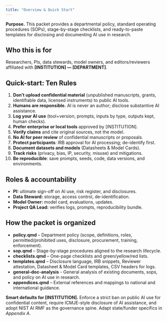 ```yaml
---
title: "Overview & Quick Start"
---
```


:::{.callout-note}
**Purpose.** This packet provides a departmental policy, standard operating procedures (SOPs), stage-by-stage checklists, and ready-to-paste templates for disclosing and documenting AI use in research.

:::

## Who this is for
Researchers, PIs, data stewards, model owners, and editors/reviewers affiliated with **[INSTITUTION] — [DEPARTMENT]**.


## Quick-start: Ten Rules
1. **Don’t upload confidential material** (unpublished manuscripts, grants, identifiable data, licensed instruments) to public AI tools.
2. **Humans are responsible.** AI is never an author; disclose substantive AI assistance.
3. **Log your AI use** (tool+version, prompts, inputs by type, outputs kept, human checks).
4. **Prefer enterprise or local tools** approved by [INSTITUTION].
5. **Verify claims** and cite original sources, not the model.
6. **No AI for peer review** of confidential manuscripts or proposals.
7. **Protect participants**: IRB approval for AI processing; de-identify first.
8. **Document datasets and models** (Datasheets & Model Cards).
9. **Track risks** (privacy, bias, IP, security, misuse) and mitigations.
10. **Be reproducible**: save prompts, seeds, code, data versions, and environments.


## Roles & accountability
- **PI:** ultimate sign-off on AI use, risk register, and disclosures.
- **Data Steward:** storage, access control, de-identification.
- **Model Owner:** model card, evaluations, updates.
- **Project QA Lead:** verifies logs, prompts, reproducibility bundle.


## How the packet is organized
- **policy.qmd** – Department policy (scope, definitions, roles, permitted/prohibited uses, disclosure, procurement, training, enforcement).
- **sop.qmd** – Stage-by-stage procedures aligned to the research lifecycle.
- **checklists.qmd** – One-page checklists and green/yellow/red lists.
- **templates.qmd** – Disclosure language, IRB snippets, Reviewer attestation, Datasheet & Model Card templates, CSV headers for logs.
- **general-doc-analysis** - General analysis of existing documents, sops, and policy on AI use in research.
- **appendices.qmd** – External references and mappings to national and international guidance.


::: {.callout-tip}
**Smart defaults for [INSTITUTION].** Enforce a strict ban on public AI use for confidential content, require ICMJE-style disclosure of AI assistance, and adopt NIST AI RMF as the governance spine. Adapt state/funder specifics in *Appendix A*.

:::

